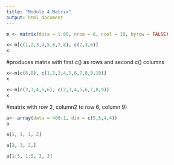 ```yaml
---
title: "Module 4 Matrix"
output: html_document
---
```


```r

m <- matrix(data = 1:80, nrow = 8, ncol = 10, byrow = FALSE)

x<-m[c(1,2,3,4,5,6,7,8), c(2,3,6)]
x
```
#produces matrix with first c() as rows and second c() columns
```r
x<-m[c(6,8), c(1,2,3,4,5,6,7,8,9,10)]
x

x<-m[c(2,3,4,5,6), c(2,3,4,5,6,7,8,9)]
x
```
#matrix with row 2, column2 to row 6, column 9)
```r
a<- array(data = 400:1, dim = c(5,5,4,4))
a

a[1, 1, 1, 2]

a[2, 3, 2,]

a[1:5, 1:5, 3, 3]
```

